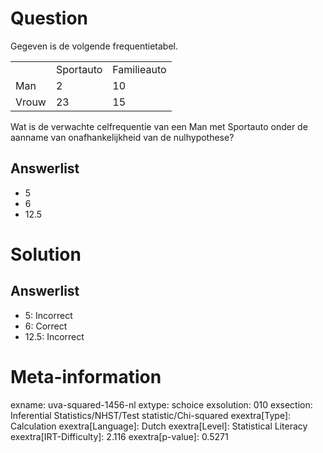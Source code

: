 Question
========

Gegeven is de volgende frequentietabel.

  ------- ----------- -------------
          Sportauto   Familieauto
  Man     2           10
  Vrouw   23          15
  ------- ----------- -------------

Wat is de verwachte celfrequentie van een Man met Sportauto onder de
aanname van onafhankelijkheid van de nulhypothese?

Answerlist
----------

* 5
* 6
* 12.5

Solution
========

Answerlist
----------

* 5: Incorrect
* 6: Correct
* 12.5: Incorrect

Meta-information
================
exname: uva-squared-1456-nl
extype: schoice
exsolution: 010
exsection: Inferential Statistics/NHST/Test statistic/Chi-squared
exextra[Type]: Calculation
exextra[Language]: Dutch
exextra[Level]: Statistical Literacy
exextra[IRT-Difficulty]: 2.116
exextra[p-value]: 0.5271
